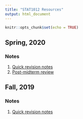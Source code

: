 ```yaml
---
title: "STAT1012 Resources"
output: html_document
---
```


```r
knitr::opts_chunk$set(echo = TRUE)
```

## Spring, 2020

### Notes
1. [Quick revision notes](notes.pdf)  
2. [Post-midterm review](2020S/review_post_midterm.pdf)  

## Fall, 2019

### Notes
1. [Quick revision notes](2019F/notes.pdf)  
